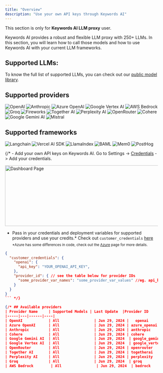 ```yaml
---
title: "Overview"
description: "Use your own API keys through Keywords AI"
---
```

<Note> This section is only for **Keywords AI LLM proxy** user.</Note>

Keywords AI provides a robust and flexible LLM proxy with 250+ LLMs. In this section, you will learn how to call those models and how to use Keywords AI with your current LLM frameworks.

## Supported LLMs:
To know the full list of supported LLMs, you can check out our [public model library](https://www.keywordsai.co/llm-library).


## Supported providers
<CardGroup cols={3}>
  <Card title="OpenAI" href="/integration/providers/openai">  
    <Frame><img src="https://keywordsai-static.s3.us-east-1.amazonaws.com/docs/Integrations/openai.png" alt="OpenAI" /></Frame>
  </Card>
  <Card title="Anthropic" href="/integration/providers/anthropic">
  <Frame><img src="https://keywordsai-static.s3.us-east-1.amazonaws.com/docs/Integrations/anthropic.png" alt="Anthropic" /></Frame>
  </Card>
    <Card title="Azure OpenAI" href="/integration/providers/azure">
    <Frame><img src="https://keywordsai-static.s3.us-east-1.amazonaws.com/docs/Integrations/azure_openai.png" alt="Azure OpenAI" /></Frame>
  </Card>
  <Card title="Google Vertex AI" href="/integration/providers/vertex">
  <Frame><img src="https://keywordsai-static.s3.us-east-1.amazonaws.com/docs/Integrations/vertex.png" alt="Google Vertex AI" /></Frame>
  </Card>
  <Card title="AWS Bedrock" href="/integration/providers/bedrock">
  <Frame><img src="https://keywordsai-static.s3.us-east-1.amazonaws.com/docs/Integrations/bedrock.png" alt="AWS Bedrock" /></Frame>
  </Card>
  <Card title="Groq" href="/integration/providers/groq">
  <Frame><img src="https://keywordsai-static.s3.us-east-1.amazonaws.com/docs/Integrations/groq.png" alt="Groq" /></Frame>
  </Card>
  <Card title="Fireworks" href="/integration/providers/fireworks">
  <Frame><img src="https://keywordsai-static.s3.us-east-1.amazonaws.com/docs/Integrations/fireworks.png" alt="Fireworks" /></Frame>
  </Card>
  <Card title="Together AI" href="/integration/providers/togetherai">
  <Frame><img src="https://keywordsai-static.s3.us-east-1.amazonaws.com/docs/Integrations/together.png" alt="Together AI" /></Frame>
  </Card>
  <Card title="Perplexity AI" href="/integration/providers/perplexity">
  <Frame><img src="https://keywordsai-static.s3.us-east-1.amazonaws.com/docs/Integrations/perplexity.png" alt="Perplexity AI" /></Frame>
  </Card>
  <Card title="OpenRouter" href="/integration/providers/openrouter">
  <Frame><img src="https://keywordsai-static.s3.us-east-1.amazonaws.com/docs/Integrations/openrouter.png" alt="OpenRouter" /></Frame>
  </Card>
  <Card title="Cohere" href="/integration/providers/cohere">
  <Frame><img src="https://keywordsai-static.s3.us-east-1.amazonaws.com/docs/Integrations/cohere.png" alt="Cohere" /></Frame>
  </Card>
  <Card title="Google Gemini AI" href="/integration/providers/gemini">
  <Frame><img src="https://keywordsai-static.s3.us-east-1.amazonaws.com/docs/Integrations/gemini.png" alt="Google Gemini AI" /></Frame>
  </Card>
  <Card title="Mistral" href="/integration/providers/mistral">
  <Frame><img src="https://keywordsai-static.s3.us-east-1.amazonaws.com/docs/Integrations/mistral.png" alt="Mistral" /></Frame>
  </Card>
  </CardGroup>

## Supported frameworks
<CardGroup cols={3}>

  <Card title="Langchain" href="/integration/frameworks/langchain">
  <Frame><img src="https://keywordsai-static.s3.us-east-1.amazonaws.com/docs/Integrations/langchain.png" alt="Langchain" /></Frame>
  </Card>

  <Card title="Vercel AI SDK" href="/integration/frameworks/vercel">
  <Frame><img src="https://keywordsai-static.s3.us-east-1.amazonaws.com/docs/Integrations/ai_sdk.png" alt="Vercel AI SDK" /></Frame>
  </Card>
  <Card title="LlamaIndex" href="/integration/frameworks/llamaindex">
  <Frame><img src="https://keywordsai-static.s3.us-east-1.amazonaws.com/docs/Integrations/llamaindex.png" alt="LlamaIndex" /></Frame>
  </Card>
  <Card title="BAML" href="/integration/frameworks/baml">
  <Frame><img src="https://keywordsai-static.s3.us-east-1.amazonaws.com/docs/Integrations/baml.png" alt="BAML" /></Frame>
  </Card>
  <Card title="Mem0" href="/integration/frameworks/mem0">
  <Frame><img src="https://keywordsai-static.s3.us-east-1.amazonaws.com/docs/Integrations/mem0.png" alt="Mem0" /></Frame>
  </Card>
  <Card title="PostHog" href="/integration/frameworks/posthog">
  <Frame><img src="https://keywordsai-static.s3.us-east-1.amazonaws.com/docs/Integrations/posthog.png" alt="PostHog" /></Frame>
  </Card> 
</CardGroup>

{/* - Add your own API keys on Keywords AI. Go to Settings -> [Credentials](https://platform.keywordsai.co/platform/api/credentials) -> Add your credentials.

<img height="200" width="600"  src="/images/bring-own-key.png" alt="Dashboard Page"/>

- Pass in your credentials and deployment variables for supported providers and use your credits.*  Check out `customer_credentials` [here](/api-endpoints/proxy-endpoints/chat-completions) <br/>
<sub>*Azure has some differences in code, check out the [Azure](/integration/providers/azure) page for more details.</sub>

```json
{
  "customer_credentials": {
    "openai": {
      "api_key": "YOUR_OPENAI_API_KEY",
    },
    "provider_id": { // see the table below for provider IDs
      "some_provider_var_names": "some_provider_var_values" //eg. api_key
    }
  }
}
``` */}

{/* ## Available providers
| Provider Name     | Supported Models | Last Update  |Provider ID        |
|-----|---|------|----|
| OpenAI            | All                | Jun 29, 2024 |   openai             |
| Azure OpenAI      | All                | Jun 29, 2024 | azure_openai       |
| Anthropic         | All                | Jun 29, 2024 | anthropic          |
| Cohere            | All                | Jun 29, 2024 | cohere             |
| Google Gemini AI  | All                | Jun 29, 2024  | google_gemini_ai   |
| Google Vertex AI  | All                | Jun 29, 2024  | google_vertex_ai   |
| OpenRouter        | All                | Jun 29, 2024 | openrouter         |
| Together AI       | All                | Jun 29, 2024 | togetherai         |
| Perplexity AI     | All                | Jun 29, 2024 | perplexity         |
| Groq              | All                | Jun 29, 2024  | groq               |
| AWS Bedrock        | All                | Jun 29, 2024  | bedrock            | */}
